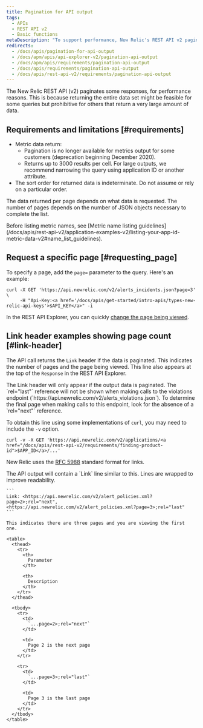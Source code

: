 ```yaml
---
title: Pagination for API output
tags:
  - APIs
  - REST API v2
  - Basic functions
metaDescription: "To support performance, New Relic's REST API v2 paginates responses using the standard format for links from RFC 5988."
redirects:
  - /docs/apis/pagination-for-api-output
  - /docs/apm/apis/api-explorer-v2/pagination-api-output
  - /docs/apm/apis/requirements/pagination-api-output
  - /docs/apis/requirements/pagination-api-output
  - /docs/apis/rest-api-v2/requirements/pagination-api-output
---
```


The New Relic REST API (v2) paginates some responses, for performance reasons. This is because returning the entire data set might be feasible for some queries but prohibitive for others that return a very large amount of data.

## Requirements and limitations [#requirements]

* Metric data return:
  * Pagination is no longer available for metrics output for some customers (deprecation beginning December 2020).
  * Returns up to 3000 results per cell. For large outputs, we recommend narrowing the query using application ID or another attribute.
* The sort order for returned data is indeterminate. Do not assume or rely on a particular order.

The data returned per page depends on what data is requested. The number of pages depends on the number of JSON objects necessary to complete the list.

<Callout variant="important">
  Before listing metric names, see [Metric name listing guidelines](/docs/apis/rest-api-v2/application-examples-v2/listing-your-app-id-metric-data-v2#name_list_guidelines).
</Callout>

## Request a specific page [#requesting_page]

To specify a page, add the `page=` parameter to the query. Here's an example:

```
curl -X GET 'https://api.newrelic.com/v2/alerts_incidents.json?page=3' \
     -H "Api-Key:<a href='/docs/apis/get-started/intro-apis/types-new-relic-api-keys'>$API_KEY</a>" -i
```

In the REST API Explorer, you can quickly [change the page being viewed](/docs/apm/apis/api-explorer-v2/parts-api-explorer#data_page).

## Link header examples showing page count [#link-header]

The API call returns the `Link` header if the data is paginated. This indicates the number of pages and the page being viewed. This line also appears at the top of the `Response` in the REST API Explorer.

<Callout variant="important">
  The Link header will only appear if the output data is paginated.
</Callout>

<Callout variant="tip">
  The `rel="last"` reference will not be shown when making calls to the violations endpoint (`https://api.newrelic.com/v2/alerts_violations.json`). To determine the final page when making calls to this endpoint, look for the absence of a `rel="next"` reference.
</Callout>

To obtain this line using some implementations of `curl`, you may need to include the `-v` option.

```
curl -v -X GET 'https://api.newrelic.com/v2/applications/<a href="/docs/apis/rest-api-v2/requirements/finding-product-id">$APP_ID</a>/...'
```

New Relic uses the [RFC 5988](http://www.rfc-editor.org/rfc/rfc5988.txt) standard format for links.

<CollapserGroup>
  <Collapser
    id="3-pages"
    title="Example: Return 3 pages"
  >
    The API output will contain a `Link` line similar to this. Lines are wrapped to improve readability.

    ```
    Link: <https://api.newrelic.com/v2/alert_policies.xml?page=2>;rel="next", 
    <https://api.newrelic.com/v2/alert_policies.xml?page=3>;rel="last"
    ```

    This indicates there are three pages and you are viewing the first one.

    <table>
      <thead>
        <tr>
          <th>
            Parameter
          </th>

          <th>
            Description
          </th>
        </tr>
      </thead>

      <tbody>
        <tr>
          <td>
            `...page=2>;rel="next"`
          </td>

          <td>
            Page 2 is the next page
          </td>
        </tr>

        <tr>
          <td>
            `...page=3>;rel="last"`
          </td>

          <td>
            Page 3 is the last page
          </td>
        </tr>
      </tbody>
    </table>
  </Collapser>
</CollapserGroup>
